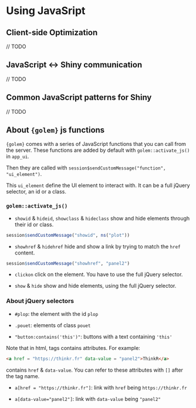 # Using JavaSript {#optimjs}

## Client-side Optimization

// TODO

## JavaScript <-> Shiny communication 

// TODO

## Common JavaScript patterns for Shiny

// TODO

## About `{golem}` js functions

`{golem}` comes with a series of JavaScript functions that you can call from the server. These functions are added by default with `golem::activate_js()` in `app_ui`.


Then they are called with `session$sendCustomMessage("function", "ui_element")`.

This `ui_element` define the UI element to interact with. It can be a full jQuery selector, an id or a class.

### `golem::activate_js()`

+ `showid` & `hideid`, `showclass` & `hideclass` show and hide elements through their id or class.

```r
session$sendCustomMessage("showid", ns("plot"))
```

+ `showhref` & `hidehref` hide and show a link by trying to match the `href` content.

```r
session$sendCustomMessage("showhref", "panel2")
```

+ `clickon` click on the element. You have to use the full jQuery selector. 

+ `show` & `hide` show and hide elements, using the full jQuery selector.

### About jQuery selectors

+ `#plop`: the element with the id `plop`

+ `.pouet`: elements of class `pouet`

+ `"button:contains('this')"`: buttons with a text containing `'this'`

Note that in html, tags contains attributes. For example:

``` html
<a href = "https://thinkr.fr" data-value = "panel2">ThinkR</a>
```

contains `href` & `data-value`. You can refer to these attributes with `[]` after the tag name.

+ `a[href = "https://thinkr.fr"]`: link with `href` being `https://thinkr.fr`

+ `a[data-value="panel2"]`: link with  `data-value` being `"panel2"`


